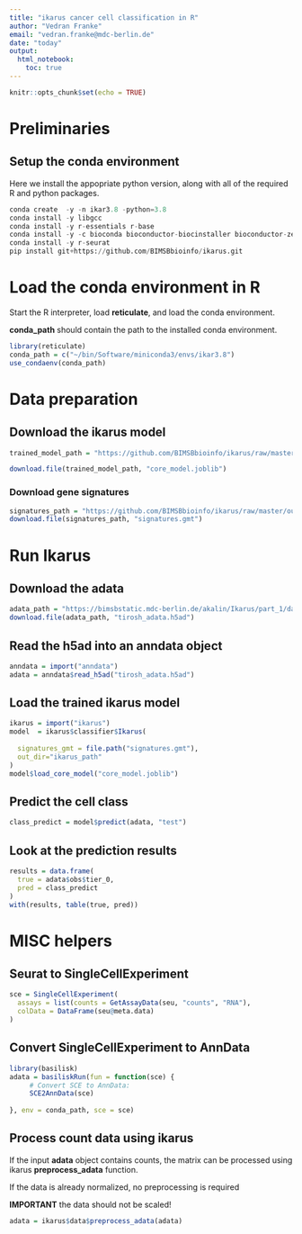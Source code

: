 ---
title: "ikarus cancer cell classification in R"
author: "Vedran Franke"
email: "vedran.franke@mdc-berlin.de"
date: "today"
output: 
  html_notebook:
    toc: true
---


```{r setup, include=FALSE}
knitr::opts_chunk$set(echo = TRUE)
```

# Preliminaries

## Setup the conda environment

Here we install the appopriate python version, along with all
of the required R and python packages.

```{python, eval=FALSE}
conda create  -y -n ikar3.8 -python=3.8
conda install -y libgcc
conda install -y r-essentials r-base
conda install -y -c bioconda bioconductor-biocinstaller bioconductor-zellkonverter bioconductor-singlecellexperiment
conda install -y r-seurat
pip install git+https://github.com/BIMSBbioinfo/ikarus.git
```


# Load the conda environment in R

Start the R interpreter, load **reticulate**, and
load the conda environment.

**conda_path** should contain the path to the installed conda environment.

```{r load_reticulate}
library(reticulate)
conda_path = c("~/bin/Software/miniconda3/envs/ikar3.8")
use_condaenv(conda_path)
```


# Data preparation

## Download the ikarus model

```{r download_model}
trained_model_path = "https://github.com/BIMSBbioinfo/ikarus/raw/master/out_tutorial/core_model.joblib"

download.file(trained_model_path, "core_model.joblib")
```

### Download gene signatures

```{r download_signatures}
signatures_path = "https://github.com/BIMSBbioinfo/ikarus/raw/master/out_tutorial/signatures.gmt"
download.file(signatures_path, "signatures.gmt")
```

# Run Ikarus

## Download the adata

```{r download_data}
adata_path = "https://bimsbstatic.mdc-berlin.de/akalin/Ikarus/part_1/data/tirosh17_headneck/adata.h5ad"
download.file(adata_path, "tirosh_adata.h5ad")
```

## Read the h5ad into an anndata object

```{r read_anndata}
anndata = import("anndata")
adata = anndata$read_h5ad("tirosh_adata.h5ad")
```

## Load the trained ikarus model

```{r load_ikarus}
ikarus = import("ikarus")
model  = ikarus$classifier$Ikarus(
     
  signatures_gmt = file.path("signatures.gmt"), 
  out_dir="ikarus_path"
)
model$load_core_model("core_model.joblib")
```

## Predict the cell class

```{r predict_cell_class}
class_predict = model$predict(adata, "test")
```

## Look at the prediction results

```{r compare_results}
results = data.frame(
  true = adata$obs$tier_0,
  pred = class_predict
)
with(results, table(true, pred))

```


# MISC helpers

## Seurat to SingleCellExperiment

```{r seurat_to_singleCellExperiment, eval=FALSE}
sce = SingleCellExperiment(
  assays = list(counts = GetAssayData(seu, "counts", "RNA"),
  colData = DataFrame(seu@meta.data)
) 
```


## Convert **SingleCellExperiment** to **AnnData**


```{r, singlecellexperiment_to_anndata, eval=FALSE}
library(basilisk)
adata = basiliskRun(fun = function(sce) {
     # Convert SCE to AnnData:
     SCE2AnnData(sce)
     
}, env = conda_path, sce = sce)
```

## Process count data using ikarus

If the input **adata** object contains counts, the matrix
can be processed using ikarus **preprocess_adata** function.

If the data is already normalized, no preprocessing is required

**IMPORTANT** the data should not be scaled!

```{r process_data, eval=FALSE}
adata = ikarus$data$preprocess_adata(adata)
```



